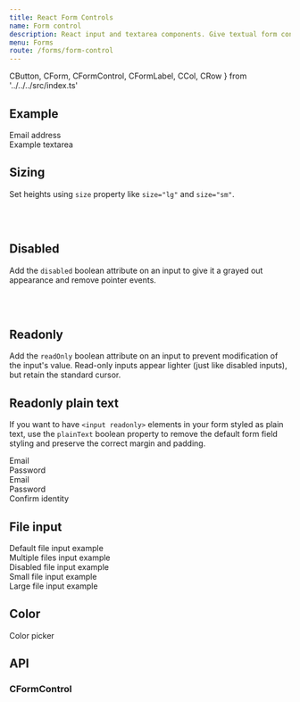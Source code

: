 ```yaml
---
title: React Form Controls
name: Form control
description: React input and textarea components. Give textual form controls like `<input>`s and `<textarea>`s an upgrade with custom styles, sizing, focus states, and more.
menu: Forms
route: /forms/form-control
---
```


  CButton,
  CForm,
  CFormControl,
  CFormLabel,
  CCol,
  CRow
} from '../../../src/index.ts'

## Example

<Playground>
  <CForm>
    <div className="mb-3">
      <CFormLabel htmlFor="exampleFormControlInput1">Email address</CFormLabel>
      <CFormControl type="email" id="exampleFormControlInput1" placeholder="name@example.com"/>
    </div>
    <div className="mb-3">
      <CFormLabel htmlFor="exampleFormControlTextarea1">Example textarea</CFormLabel>
      <CFormControl component="textarea" id="exampleFormControlTextarea1" rows="3"></CFormControl>
    </div>
  </CForm>
</Playground>

## Sizing

Set heights using `size` property like `size="lg"` and `size="sm"`.

<Playground>
  <CFormControl type="text" size="lg" placeholder="Large input" aria-label="lg input example"/>
  <br/>
  <CFormControl type="text" placeholder="Default input" aria-label="default input example"/>
  <br/>
  <CFormControl type="text" size="sm" placeholder="Small input" aria-label="sm input example"/>
</Playground>

## Disabled

Add the `disabled` boolean attribute on an input to give it a grayed out appearance and remove pointer events.

<Playground>
  <CFormControl type="text" placeholder="Disabled input" aria-label="Disabled input example" disabled/>
  <br/>
  <CFormControl type="text" placeholder="Disabled readonly input" aria-label="Disabled input example" disabled readOnly/>
  <br/>
</Playground>

## Readonly

Add the `readOnly` boolean attribute on an input to prevent modification of the input's value. Read-only inputs appear lighter (just like disabled inputs), but retain the standard cursor.

<Playground>
  <CFormControl type="text" placeholder="Readonly input here..." aria-label="readonly input example" readOnly/>
</Playground>

## Readonly plain text

If you want to have `<input readonly>` elements in your form styled as plain text, use the `plainText` boolean property to remove the default form field styling and preserve the correct margin and padding.

<Playground>
  <CRow className="mb-3">
    <CFormLabel htmlFor="staticEmail" className="col-sm-2 col-form-label">Email</CFormLabel>
    <div className="col-sm-10">
      <CFormControl type="text" id="staticEmail" defaultValue="email@example.com" readOnly plainText/>
    </div>
  </CRow>
  <CRow className="mb-3">
    <CFormLabel htmlFor="inputPassword" className="col-sm-2 col-form-label">Password</CFormLabel>
    <div className="col-sm-10">
      <CFormControl type="password" id="inputPassword"/>
    </div>
  </CRow>
</Playground>

<Playground>
  <CForm className="row g-3">
    <div className="col-auto">
      <CFormLabel htmlFor="staticEmail2" className="visually-hidden">Email</CFormLabel>
      <CFormControl type="text" id="staticEmail2" defaultValue="email@example.com" readOnly plainText/>
    </div>
    <div className="col-auto">
      <CFormLabel htmlFor="inputPassword2" className="visually-hidden">Password</CFormLabel>
      <CFormControl type="password" id="inputPassword2" placeholder="Password"/>
    </div>
    <div className="col-auto">
      <CButton type="submit" className="mb-3">Confirm identity</CButton>
    </div>
  </CForm>
</Playground>

## File input

<Playground>
  <div className="mb-3">
    <CFormLabel htmlFor="formFile">Default file input example</CFormLabel>
    <CFormControl type="file" id="formFile"/>
  </div>
  <div className="mb-3">
    <CFormLabel htmlFor="formFileMultiple">Multiple files input example</CFormLabel>
    <CFormControl type="file" id="formFileMultiple" multiple/>
  </div>
  <div className="mb-3">
    <CFormLabel htmlFor="formFileDisabled">Disabled file input example</CFormLabel>
    <CFormControl type="file" id="formFileDisabled" disabled/>
  </div>
  <div className="mb-3">
    <CFormLabel htmlFor="formFileSm">Small file input example</CFormLabel>
    <CFormControl type="file" size="sm" id="formFileSm"/>
  </div>
  <div>
    <CFormLabel htmlFor="formFileLg">Large file input example</CFormLabel>
    <CFormControl type="file" size="lg" id="formFileLg"/>
  </div>
</Playground>

## Color

<Playground>
  <CFormLabel htmlFor="exampleColorInput">Color picker</CFormLabel>
  <CFormControl type="color" id="exampleColorInput" defaultValue="#563d7c" title="Choose your color" />
</Playground>

## API

### CFormControl

<Props of={CFormControl} />
